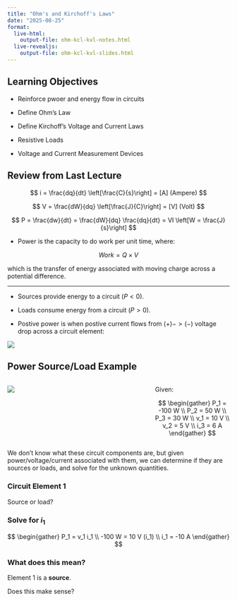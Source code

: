 ```yaml
---
title: "Ohm's and Kirchoff's Laws"
date: "2025-08-25"
format:
  live-html: 
    output-file: ohm-kcl-kvl-notes.html
  live-revealjs: 
    output-file: ohm-kcl-kvl-slides.html
---
```


## Learning Objectives

- Reinforce pwoer and energy flow in circuits

- Define Ohm's Law

- Define Kirchoff's Voltage and Current Laws

- Resistive Loads

- Voltage and Current Measurement Devices

## Review from Last Lecture

$$
i = \frac{dq}{dt} \left[\frac{C}{s}\right] = [A] (Ampere)
$$

$$
V = \frac{dW}{dq} \left[\frac{J}{C}\right] = [V] (Volt)
$$

$$
P = \frac{dw}{dt} = \frac{dW}{dq} \frac{dq}{dt} = VI \left[W = \frac{J}{s}\right]
$$

- Power is the capacity to do work per unit time, where:

$$
Work = Q \times V
$$

which is the transfer of energy associated with moving charge across a potential difference.

---

- Sources provide energy to a circuit ($P < 0$).

- Loads consume energy from a circuit ($P > 0$).

- Postive power is when postive current flows from $(+) -> (-)$ voltage drop across a circuit element:

![](images/power_source_load.svg)

## Power Source/Load Example

::::{.columns}
::: {.column width="65%"} 
![](images/power_source_load_example.png)
:::
::: {.column width="35%"} 
Given:

$$
\begin{gather}
P_1 = -100 W \\
P_2 = 50 W \\
P_3 = 30 W \\
v_1 = 10 V \\
v_2 = 5 V \\
i_3 = 6 A
\end{gather}
$$
:::
:::

We don't know what these circuit components are, but given power/voltage/current associated with them, we can determine if they are sources or loads, and solve for the unknown quantities.

### Circuit Element 1

Source or load?

### Solve for $i_1$
$$
\begin{gather}
P_1 = v_1 i_1 \\
-100 W = 10 V (i_1) \\
i_1 = -10 A
\end{gather}
$$

### What does this mean?

Element 1 is a **source**.

Does this make sense?